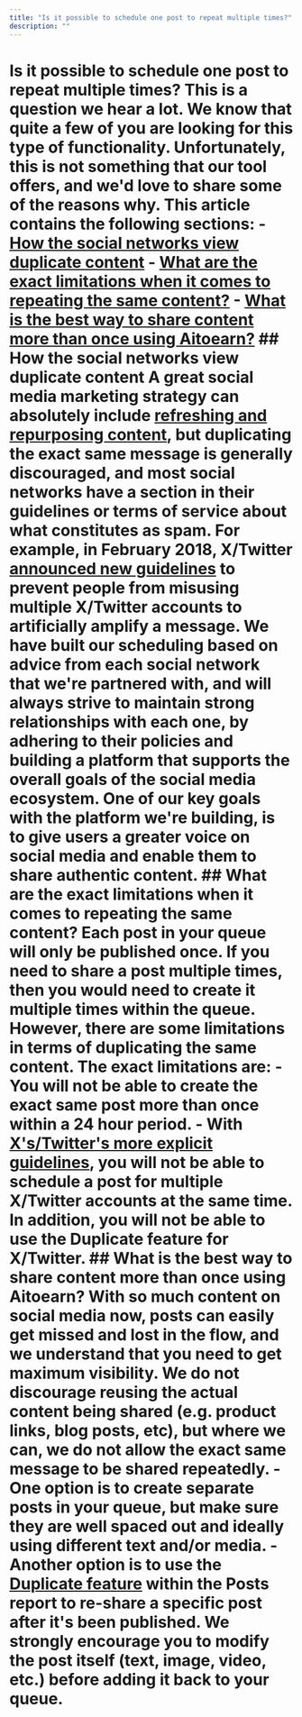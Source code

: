```yaml
---
title: "Is it possible to schedule one post to repeat multiple times?"
description: ""
---
```


# Is it possible to schedule one post to repeat multiple times? This is a question we hear a lot. We know that quite a few of you are looking for this type of functionality. Unfortunately, this is not something that our tool offers, and we'd love to share some of the reasons why. This article contains the following sections: - [How the social networks view duplicate content](#h_01FBTCSSNBWY6H9PTF1AT9KDFE) - [What are the exact limitations when it comes to repeating the same content?](#h_01FBTCSZXR59CTH0EJW8NP1S4E) - [What is the best way to share content more than once using Aitoearn?](#h_01FBTCT5MD2R8KRJS8NKH446Q9) ## How the social networks view duplicate content A great social media marketing strategy can absolutely include [refreshing and repurposing content](https://blog.aitoearnapp.com/blog-strategies), but duplicating the exact same message is generally discouraged, and most social networks have a section in their guidelines or terms of service about what constitutes as spam. For example, in February 2018, X/Twitter [announced new guidelines](https://blog.twitter.com/developer/en_us/topics/tips/2018/automation-and-the-use-of-multiple-accounts.html) to prevent people from misusing multiple X/Twitter accounts to artificially amplify a message. We have built our scheduling based on advice from each social network that we're partnered with, and will always strive to maintain strong relationships with each one, by adhering to their policies and building a platform that supports the overall goals of the social media ecosystem. One of our key goals with the platform we're building, is to give users a greater voice on social media and enable them to share authentic content. ## What are the exact limitations when it comes to repeating the same content? Each post in your queue will only be published once. If you need to share a post multiple times, then you would need to create it multiple times within the queue. However, there are some limitations in terms of duplicating the same content. The exact limitations are: - You will not be able to create the exact same post more than once within a 24 hour period. - With [X's/Twitter's more explicit guidelines](https://aitoearn.helpscoutdocs.com/article/561-using-twitter-with-aitoearn#h_01H6SJ579KHBTCNRKRVSNXMVWV), you will not be able to schedule a post for multiple X/Twitter accounts at the same time. In addition, you will not be able to use the Duplicate feature for X/Twitter. ## What is the best way to share content more than once using Aitoearn? With so much content on social media now, posts can easily get missed and lost in the flow, and we understand that you need to get maximum visibility. We do not discourage reusing the actual content being shared (e.g. product links, blog posts, etc), but where we can, we do not allow the exact same message to be shared repeatedly. - One option is to create separate posts in your queue, but make sure they are well spaced out and ideally using different text and/or media. - Another option is to use the [Duplicate feature](https://aitoearn.helpscoutdocs.com/article/660-share-posts-with-the-share-again-feature) within the Posts report to re-share a specific post after it's been published. We strongly encourage you to modify the post itself (text, image, video, etc.) before adding it back to your queue.